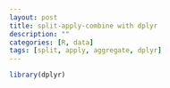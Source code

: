 ```yaml
---
layout: post
title: split-apply-combine with dplyr
description: ""
categories: [R, data]
tags: [split, apply, aggregate, dplyr]
---
```


```r
library(dplyr)


```

